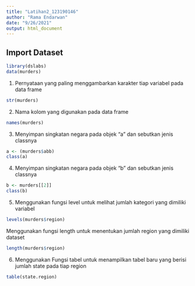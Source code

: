 ---
title: "Latihan2_123190146"
author: "Rama Endarwan"
date: "9/26/2021"
output: html_document
---

## Import Dataset

```{R}
library(dslabs)
data(murders)
```

1. Pernyataan yang paling menggambarkan karakter tiap variabel pada data frame

```{R}
str(murders)
```
2. Nama kolom yang digunakan pada data frame

```{R}
names(murders)
```

3. Menyimpan singkatan negara pada objek "a" dan sebutkan jenis classnya

```{R}
a <- (murders$abb)
class(a)
```
4. Menyimpan singkatan negara pada objek "b" dan sebutkan jenis classnya

```{R}
b <- murders[[2]]
class(b)
```

5. Menggunakan fungsi level untuk melihat jumlah kategori yang dimiliki variabel

```{R}
levels(murders$region)
```

Menggunakan fungsi length untuk menentukan jumlah region yang dimiliki dataset
   
```{R}
length(murders$region)
```

6. Menggunakan Fungsi tabel untuk menampilkan tabel baru yang berisi jumlah state    pada tiap region

```{R}
table(state.region)
```